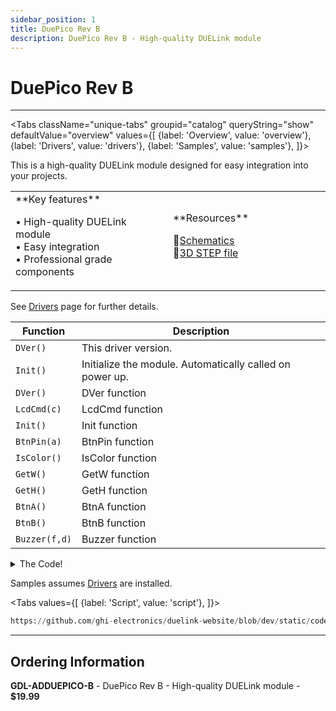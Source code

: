 ```yaml
---
sidebar_position: 1
title: DuePico Rev B
description: DuePico Rev B - High-quality DUELink module
---
```



# DuePico Rev B

<ProductImageSelector 
  partNumber="adduepico-b"
  productName="DuePico Rev B"
/>

---

<Tabs className="unique-tabs" groupid="catalog" queryString="show" defaultValue="overview"
  values={[
    {label: 'Overview', value: 'overview'},
    {label: 'Drivers', value: 'drivers'},
    {label: 'Samples', value: 'samples'},
  ]}>

<TabItem value="overview">

This is a high-quality DUELink module designed for easy integration into your projects.

<table><td width='50%'>
**Key features**

• High-quality DUELink module<br/>
• Easy integration<br/>
• Professional grade components<br/>

</td><td width='50%'>
**Resources**
 
📄[Schematics](/sch/adduepico-b.pdf)<br/>
🔩[3D STEP file](/3d/adduepico-b.step)<br/>

</td></table>

</TabItem>

<TabItem value="drivers">

See [Drivers](../../engine/drivers) page for further details.

| Function | Description |
| --- | --- |
| `DVer()` | This driver version. |
| `Init()` | Initialize the module. Automatically called on power up. |
| `DVer()` | DVer function |
| `LcdCmd(c)` | LcdCmd function |
| `Init()` | Init function |
| `BtnPin(a)` | BtnPin function |
| `IsColor()` | IsColor function |
| `GetW()` | GetW function |
| `GetH()` | GetH function |
| `BtnA()` | BtnA function |
| `BtnB()` | BtnB function |
| `Buzzer(f,d)` | Buzzer function |

<details>
  <summary>The Code!</summary>

```py reference title="DuePico Rev B Driver"
https://github.com/ghi-electronics/duelink-website/blob/dev/static/code/drivers/adapter/duepico.due
```

</details>

</TabItem>

<TabItem value="samples">

Samples assumes [Drivers](../../engine/drivers) are installed.

<Tabs
  values={[
    {label: 'Script', value: 'script'},
  ]}>

<TabItem value="script">

```py reference title="Script Sample"
https://github.com/ghi-electronics/duelink-website/blob/dev/static/code/samples/script/adapter/duepico.txt
```
</TabItem>

</Tabs>

</TabItem>

</Tabs>

---

## Ordering Information

**GDL-ADDUEPICO-B** - DuePico Rev B - High-quality DUELink module - **$19.99**
